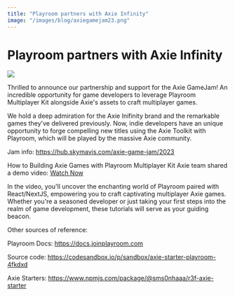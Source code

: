 ```yaml
---
title: "Playroom partners with Axie Infinity"
image: "/images/blog/axiegamejam23.png"
---
```



# Playroom partners with Axie Infinity

<AuthorBio author="tabish" date="Sep 28 2023" />

![](/images/blog/axiegamejam23.png)

Thrilled to announce our partnership and support for the Axie GameJam! An incredible opportunity for game developers to leverage Playroom Multiplayer Kit alongside Axie's assets to craft multiplayer games.

We hold a deep admiration for the Axie Inifinity brand and the remarkable games they've delivered previously. Now, indie developers have an unique opportunity to forge compelling new titles using the Axie Toolkit with Playroom, which will be played by the massive Axie community.

Jam info: https://hub.skymavis.com/axie-game-jam/2023

How to Building Axie Games with Playroom Multiplayer Kit
Axie team shared a demo video: [Watch Now](https://www.youtube.com/watch?v=x68Z9aocwxE)


In the video, you'll uncover the enchanting world of Playroom paired with React/NextJS, empowering you to craft captivating multiplayer Axie games. Whether you're a seasoned developer or just taking your first steps into the realm of game development, these tutorials will serve as your guiding beacon.


Other sources of reference:

Playroom Docs: https://docs.joinplayroom.com

Source code: https://codesandbox.io/p/sandbox/axie-starter-playroom-4fkdxd

Axie Starters: https://www.npmjs.com/package/@sms0nhaaa/r3f-axie-starter